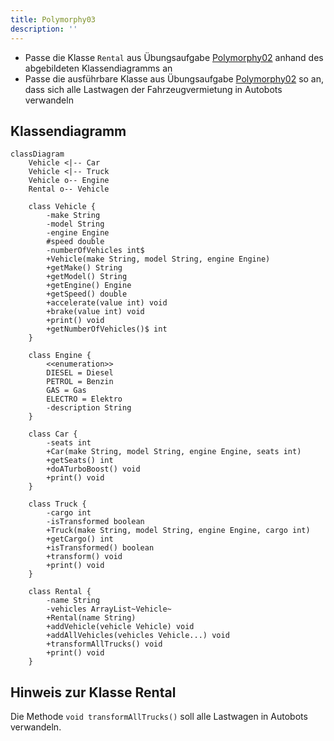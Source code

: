 ```yaml
---
title: Polymorphy03
description: ''
---
```



- Passe die Klasse `Rental` aus Übungsaufgabe [Polymorphy02](polymorphy02)
  anhand des abgebildeten Klassendiagramms an
- Passe die ausführbare Klasse aus Übungsaufgabe [Polymorphy02](polymorphy02) so
  an, dass sich alle Lastwagen der Fahrzeugvermietung in Autobots verwandeln

## Klassendiagramm

```mermaid
classDiagram
    Vehicle <|-- Car
    Vehicle <|-- Truck
    Vehicle o-- Engine
    Rental o-- Vehicle

    class Vehicle {
        -make String
        -model String
        -engine Engine
        #speed double
        -numberOfVehicles int$
        +Vehicle(make String, model String, engine Engine)
        +getMake() String
        +getModel() String
        +getEngine() Engine
        +getSpeed() double
        +accelerate(value int) void
        +brake(value int) void
        +print() void
        +getNumberOfVehicles()$ int
    }

    class Engine {
        <<enumeration>>
        DIESEL = Diesel
        PETROL = Benzin
        GAS = Gas
        ELECTRO = Elektro
        -description String
    }

    class Car {
        -seats int
        +Car(make String, model String, engine Engine, seats int)
        +getSeats() int
        +doATurboBoost() void
        +print() void
    }

    class Truck {
        -cargo int
        -isTransformed boolean
        +Truck(make String, model String, engine Engine, cargo int)
        +getCargo() int
        +isTransformed() boolean
        +transform() void
        +print() void
    }

    class Rental {
        -name String
        -vehicles ArrayList~Vehicle~
        +Rental(name String)
        +addVehicle(vehicle Vehicle) void
        +addAllVehicles(vehicles Vehicle...) void
        +transformAllTrucks() void
        +print() void
    }
```

## Hinweis zur Klasse Rental

Die Methode `void transformAllTrucks()` soll alle Lastwagen in Autobots
verwandeln.

<Exercise pullRequest="43" branchSuffix="polymorphy/03" />
